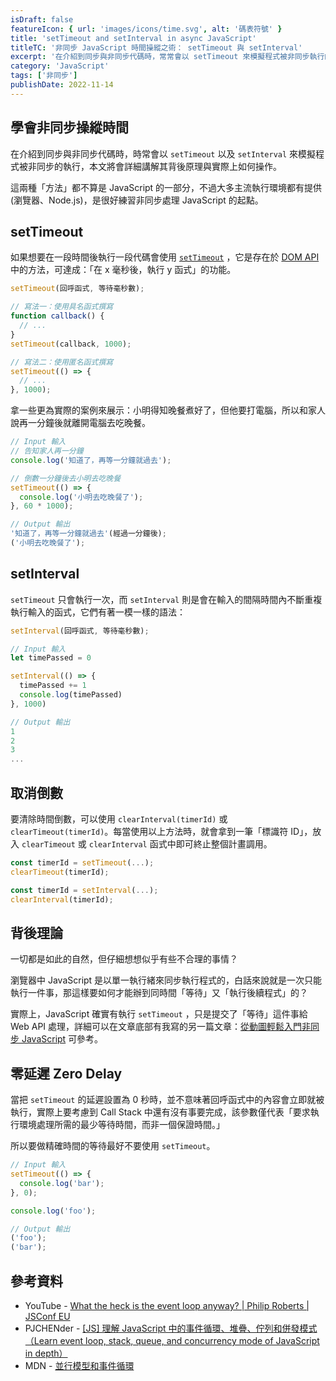 ```yaml
---
isDraft: false
featureIcon: { url: 'images/icons/time.svg', alt: '碼表符號' }
title: 'setTimeout and setInterval in async JavaScript'
titleTC: '非同步 JavaScript 時間操縱之術： setTimeout 與 setInterval'
excerpt: '在介紹到同步與非同步代碼時，常常會以 setTimeout 來模擬程式被非同步執行的狀況，本文將會詳細講解其背後的故事與原理。'
category: 'JavaScript'
tags: ['非同步']
publishDate: 2022-11-14
---
```


## 學會非同步操縱時間

在介紹到同步與非同步代碼時，時常會以 `setTimeout` 以及 `setInterval` 來模擬程式被非同步的執行，本文將會詳細講解其背後原理與實際上如何操作。

<Info type="info">
  這兩種「方法」都不算是 JavaScript 的一部分，不過大多主流執行環境都有提供 (瀏覽器、Node.js)，是很好練習非同步處理
  JavaScript 的起點。
</Info>

## setTimeout

如果想要在一段時間後執行一段代碼會使用 [`setTimeout`](https://developer.mozilla.org/en-US/docs/Web/API/setTimeout) ，它是存在於 [DOM API](https://developer.mozilla.org/en-US/docs/Web/API/HTML_DOM_API) 中的方法，可達成：「在 x 毫秒後，執行 y 函式」的功能。

```javascript
setTimeout(回呼函式, 等待毫秒數);
```

```javascript
// 寫法一：使用具名函式撰寫
function callback() {
  // ...
}
setTimeout(callback, 1000);

// 寫法二：使用匿名函式撰寫
setTimeout(() => {
  // ...
}, 1000);
```

拿一些更為實際的案例來展示：小明得知晚餐煮好了，但他要打電腦，所以和家人說再一分鐘後就離開電腦去吃晚餐。

```javascript
// Input 輸入
// 告知家人再一分鐘
console.log('知道了，再等一分鐘就過去');

// 倒數一分鐘後去小明去吃晚餐
setTimeout(() => {
  console.log('小明去吃晚餐了');
}, 60 * 1000);

// Output 輸出
'知道了，再等一分鐘就過去'(經過一分鐘後);
('小明去吃晚餐了');
```

## setInterval

`setTimeout` 只會執行一次，而 `setInterval` 則是會在輸入的間隔時間內不斷重複執行輸入的函式，它們有著一模一樣的語法：

```javascript
setInterval(回呼函式, 等待毫秒數);
```

```javascript
// Input 輸入
let timePassed = 0

setInterval(() => {
  timePassed += 1
  console.log(timePassed)
}, 1000)

// Output 輸出
1
2
3
...
```

## 取消倒數

要清除時間倒數，可以使用 `clearInterval(timerId)` 或 `clearTimeout(timerId)`。每當使用以上方法時，就會拿到一筆「標識符 ID」，放入 `clearTimeout` 或 `clearInterval` 函式中即可終止整個計畫調用。

```javascript
const timerId = setTimeout(...);
clearTimeout(timerId);
```

```javascript
const timerId = setInterval(...);
clearInterval(timerId);
```

## 背後理論

一切都是如此的自然，但仔細想想似乎有些不合理的事情？

瀏覽器中 JavaScript 是以單一執行緒來同步執行程式的，白話來說就是一次只能執行一件事，那這樣要如何才能辦到同時間「等待」又「執行後續程式」的？

實際上，JavaScript 確實有執行 `setTimeout` ，只是提交了「等待」這件事給 Web API 處理，詳細可以在文章底部有我寫的另一篇文章：[從動圖輕鬆入門非同步 JavaScript](/post/async-javascript-visualized-with-ease/) 可參考。

## 零延遲 Zero Delay

當把 `setTimeout` 的延遲設置為 0 秒時，並不意味著回呼函式中的內容會立即就被執行，實際上要考慮到 Call Stack 中還有沒有事要完成，該參數僅代表「要求執行環境處理所需的最少等待時間，而非一個保證時間。」

所以要做精確時間的等待最好不要使用 `setTimeout`。

```javascript
// Input 輸入
setTimeout(() => {
  console.log('bar');
}, 0);

console.log('foo');

// Output 輸出
('foo');
('bar');
```

## 參考資料

- YouTube - [What the heck is the event loop anyway? | Philip Roberts | JSConf EU](https://www.youtube.com/watch?v=8aGhZQkoFbQ&list=WL)
- PJCHENder - [[JS] 理解 JavaScript 中的事件循環、堆疊、佇列和併發模式（Learn event loop, stack, queue, and concurrency mode of JavaScript in depth）](https://pjchender.dev/javascript/js-event-loop-stack-queue/)
- MDN - [並行模型和事件循環](https://developer.mozilla.org/zh-TW/docs/Web/JavaScript/EventLoop)
